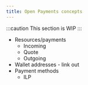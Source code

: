 ```yaml
---
title: Open Payments concepts
---
```


:::caution
This section is WIP
:::

- Resources/payments
  - Incoming
  - Quote
  - Outgoing
- Wallet addresses - link out
- Payment methods
  - ILP
